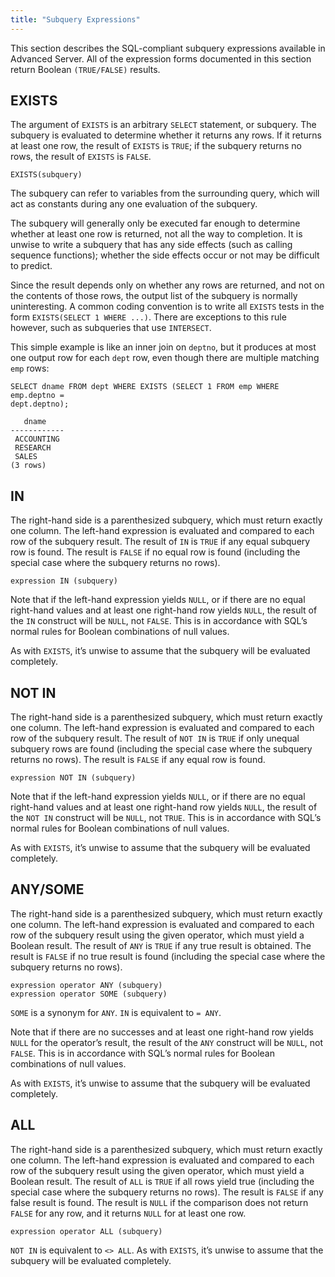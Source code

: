 ```yaml
---
title: "Subquery Expressions"
---
```


<div id="subquery_expressions" class="registered_link"></div>

This section describes the SQL-compliant subquery expressions available in Advanced Server. All of the expression forms documented in this section return Boolean `(TRUE/FALSE)` results.

## EXISTS

The argument of `EXISTS` is an arbitrary `SELECT` statement, or subquery. The subquery is evaluated to determine whether it returns any rows. If it returns at least one row, the result of `EXISTS` is `TRUE`; if the subquery returns no rows, the result of `EXISTS` is `FALSE`.

```text
EXISTS(subquery)
```

The subquery can refer to variables from the surrounding query, which will act as constants during any one evaluation of the subquery.

The subquery will generally only be executed far enough to determine whether at least one row is returned, not all the way to completion. It is unwise to write a subquery that has any side effects (such as calling sequence functions); whether the side effects occur or not may be difficult to predict.

Since the result depends only on whether any rows are returned, and not on the contents of those rows, the output list of the subquery is normally uninteresting. A common coding convention is to write all `EXISTS` tests in the form `EXISTS(SELECT 1 WHERE ...)`. There are exceptions to this rule however, such as subqueries that use `INTERSECT`.

This simple example is like an inner join on `deptno`, but it produces at most one output row for each `dept` row, even though there are multiple matching `emp` rows:

```text
SELECT dname FROM dept WHERE EXISTS (SELECT 1 FROM emp WHERE emp.deptno =
dept.deptno);

   dname
------------
 ACCOUNTING
 RESEARCH
 SALES
(3 rows)
```

## IN

The right-hand side is a parenthesized subquery, which must return exactly one column. The left-hand expression is evaluated and compared to each row of the subquery result. The result of `IN` is `TRUE` if any equal subquery row is found. The result is `FALSE` if no equal row is found (including the special case where the subquery returns no rows).

```text
expression IN (subquery)
```

Note that if the left-hand expression yields `NULL`, or if there are no equal right-hand values and at least one right-hand row yields `NULL`, the result of the `IN` construct will be `NULL`, not `FALSE`. This is in accordance with SQL’s normal rules for Boolean combinations of null values.

As with `EXISTS`, it’s unwise to assume that the subquery will be evaluated completely.

## NOT IN

The right-hand side is a parenthesized subquery, which must return exactly one column. The left-hand expression is evaluated and compared to each row of the subquery result. The result of `NOT IN` is `TRUE` if only unequal subquery rows are found (including the special case where the subquery returns no rows). The result is `FALSE` if any equal row is found.

```text
expression NOT IN (subquery)
```

Note that if the left-hand expression yields `NULL`, or if there are no equal right-hand values and at least one right-hand row yields `NULL`, the result of the `NOT IN` construct will be `NULL`, not `TRUE`. This is in accordance with SQL’s normal rules for Boolean combinations of null values.

As with `EXISTS`, it’s unwise to assume that the subquery will be evaluated completely.

## ANY/SOME

The right-hand side is a parenthesized subquery, which must return exactly one column. The left-hand expression is evaluated and compared to each row of the subquery result using the given operator, which must yield a Boolean result. The result of `ANY` is `TRUE` if any true result is obtained. The result is `FALSE` if no true result is found (including the special case where the subquery returns no rows).

```text
expression operator ANY (subquery)
expression operator SOME (subquery)
```

`SOME` is a synonym for `ANY`. `IN` is equivalent to `= ANY`.

Note that if there are no successes and at least one right-hand row yields `NULL` for the operator’s result, the result of the `ANY` construct will be `NULL`, not `FALSE`. This is in accordance with SQL’s normal rules for Boolean combinations of null values.

As with `EXISTS`, it’s unwise to assume that the subquery will be evaluated completely.

## ALL

The right-hand side is a parenthesized subquery, which must return exactly one column. The left-hand expression is evaluated and compared to each row of the subquery result using the given operator, which must yield a Boolean result. The result of `ALL` is `TRUE` if all rows yield true (including the special case where the subquery returns no rows). The result is `FALSE` if any false result is found. The result is `NULL` if the comparison does not return `FALSE` for any row, and it returns `NULL` for at least one row.

```text
expression operator ALL (subquery)
```

`NOT IN` is equivalent to `<> ALL`. As with `EXISTS`, it’s unwise to assume that the subquery will be evaluated completely.
